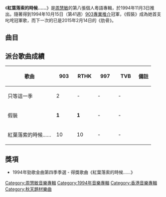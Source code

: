{{Album infobox | <!-- See Wikipedia:WikiProject_Albums -->
| Name        = 紅葉落索的時候……
| Type        = [[專輯|專輯]]
| Artist      = [[周慧敏|周慧敏]]
| Cover       = 周慧敏 紅葉落索的時候 cover.jpg
| Released    = 1994年11月3日
| Recorded    = 1994年第二季－8月
| Genre       = [[粵語流行音樂|粵語流行音樂]]
| Length      = 43分13秒
| Label       = [[寶麗金|寶麗金]]
| Producer    = [[陳永明_(音樂人)|陳永明]]
| Last album  = [[離開憂鬱的習慣|離開憂鬱的習慣]]<br>（1994年7月10日）
| This album  = '''紅葉落索的時候……'''<br>（1994年11月3日）
| Next album  = [[知己知彼|知己知彼]]<br>（1994年12月）
}}

《'''紅葉落索的時候……'''》是[[周慧敏|周慧敏]]的第八張個人粵語專輯，於1994年11月3日推出。隨著得到1994年10月15日（第41週）[[903專業推介|903專業推介]]冠軍，《假裝》成為她首支叱咤冠軍歌，而下一次的已是2015年2月14日的《肋骨》。

==曲目==
{{tracklist
| headline        = CD
| total_length    = 43:13
| title_width = 16%

| all_producer = [[陳永明_(音樂人)|陳永明]]

| music_credits = yes
| music_width = 12%
| lyrics_credits = yes
| lyrics_width = 9%
| arranger_credits = yes
| arranger_width = 9%
| longnote_column = yes

| title1         = 紅葉落索的時候……
| music1         = [[姚大偉|姚大偉]]
| lyrics1        = [[李敏_(創作人)|李敏]]
| arranger1      = [[符元偉|符元偉]]
| longnote1      = 
| length1        = 4:33

| title2         = 假裝
| music2         = [[黃凱芹|黃凱芹]]
| lyrics2        = 黃凱芹
| arranger2      = [[方樹樑|方樹樑]]
| longnote2      = 
| length2        = 3:40

| title3         = 思念的夜空
| music3         = [[林志美|林志美]]
| lyrics3        = 林志美
| arranger3      = [[張兆鴻|張兆鴻]]
| longnote3      = 
| length3        = 4:06

| title4         = 平凡人的夢
| music4         = [[蘇淑洳|蘇淑洳]]
| lyrics4        = [[古倩敏|古倩敏]]
| arranger4      = [[唐奕聰|唐奕聰]]
| longnote4      = 國語版為《留些愛到明天愛我》<br>電視劇《[[豪門插班生|豪門插班生]]》主題曲
| length4        = 4:31

| title5         = 送給季節
| music5         = 林志美
| lyrics5        = 林志美<br>[[王書權|王書權]]
| arranger5      = [[金培達|金培達]]
| longnote5      = 
| length5        = 4:43

| title6         = 天使的情人
| music6         = [[野下俊哉|野下俊哉]]
| lyrics6        = [[簡寧|簡寧]]
| arranger6      = 唐奕聰
| longnote6      = 
| length6        = 4:01

| title7         = 你最愛是你
| music7         = [[周慧敏|周慧敏]]
| lyrics7        = 黃凱芹
| arranger7      = 張兆鴻
| longnote7      = 
| length7        = 4:01

| title8         = 千色派對
| music8         = [[陳永明_(音樂人)|陳永明]]
| lyrics8        = [[陳少琪|陳少琪]]
| arranger8      = 唐奕聰
| longnote8      = 
| length8        = 4:38

| title9         = 鏡中的怨女
| music9         = [[Vehnee_Saturno|Vehnee Saturno]]<br>[[Tito_Cayamada|Tito Cayamada]]
| lyrics9        = [[潘源良|潘源良]]
| arranger9      = 唐奕聰
| longnote9      = 	原曲為Ella May Saison的《'Til My Heartache Ends》 	 
| length9        = 4:12

| title10        = 只等這一季
| music10        = [[盧東尼|盧東尼]]
| lyrics10       = [[何秀萍|何秀萍]]
| arranger10     = [[趙增熹|趙增熹]]
| longnote10     = [[叱咤903|叱咤903]]蘭茜夫人劇場之《讓我愛你一個夏天》主題曲
| length10       = 4:44
}}

== 派台歌曲成績 ==
{{Unreferenced section|time=2016-3-25}}

{| class="wikitable" style="width: 50%;"
|-
! 歌曲 || width="50"|903 || width="50"|RTHK || width="50"|997 || width="50"|TVB || 備註
|-
| 只等這一季 || 2 || - || - || - || 
|-
| 假裝 || '''1''' || '''1''' || - || - || 
|-
| 紅葉落索的時候…… || 10 || 10 || - || - || 
|}

==獎項==
*1994年勁歌金曲第四季季選 - 得獎歌曲《紅葉落索的時候……》

{{周慧敏}}

[[Category:周慧敏音樂專輯|Category:周慧敏音樂專輯]]
[[Category:1994年音樂專輯|Category:1994年音樂專輯]]
[[Category:香港音樂專輯|Category:香港音樂專輯]]
[[Category:秋天題材樂曲|Category:秋天題材樂曲]]